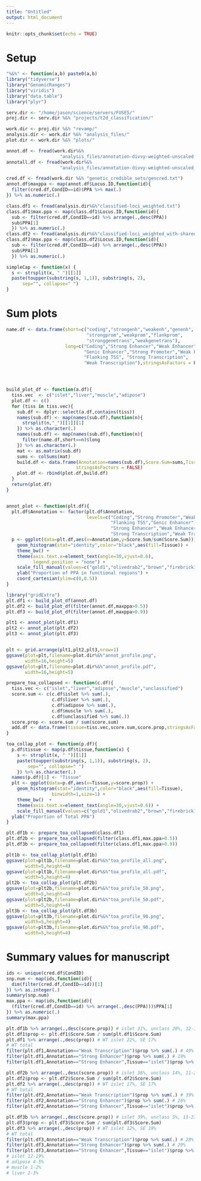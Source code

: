 ```yaml
---
title: "Untitled"
output: html_document
---
```


```r
knitr::opts_chunk$set(echo = TRUE)
```

# Setup 

```r

"%&%" <- function(a,b) paste0(a,b)
library("tidyverse")
library("GenomicRanges")
library("viridis")
library("data.table")
library("plyr")

serv.dir <- "/home/jason/science/servers/FUSE5/"
proj.dir <- serv.dir %&% "projects/t2d_classification/"

work.dir <- proj.dir %&% "revamp/"
analysis.dir <- work.dir %&% "analysis_files/"
plot.dir <- work.dir %&% "plots/"

annot.df <- fread(work.dir%&%
                    "analysis_files/annotation-divvy-weighted-unscaled.txt")
annotall.df <- fread(work.dir%&%
                    "analysis_files/annotation-divvy-weighted-unscaled_allSNPs.txt")

cred.df <- fread(work.dir %&% "genetic_credible_sets/gencred.txt")
annot.df$maxppa <- map(annot.df$Locus.ID,function(id){
  filter(cred.df,CondID==id)$PPA %>% max(.)
}) %>% as.numeric(.)

class.df1 <- fread(analysis.dir%&%"classified-loci_weighted.txt")
class.df1$max.ppa <- map(class.df1$Locus.ID,function(id){
  sub <- filter(cred.df,CondID==id) %>% arrange(.,desc(PPA))
  sub$PPA[1]
  }) %>% as.numeric(.)
class.df2 <- fread(analysis.dir%&%"classified-loci_weighted_with-shared.txt")
class.df2$max.ppa <- map(class.df2$Locus.ID,function(id){
  sub <- filter(cred.df,CondID==id) %>% arrange(.,desc(PPA))
  sub$PPA[1]
  }) %>% as.numeric(.)

```


```r

simpleCap <- function(x) {
  s <- strsplit(x, " ")[[1]]
  paste(toupper(substring(s, 1,1)), substring(s, 2),
      sep="", collapse=" ")
}

```


# Sum plots 

```r

name.df <- data.frame(short=c("coding","strongenh","weakenh","genenh",
                              "strongprom","weakprom","flankprom",
                              "stronggenetrans","weakgenetrans"),
                      long=c("Coding","Strong Enhancer","Weak Enhancer",
                             "Genic Enhancer","Strong Promoter","Weak Promoter",
                             "Flanking TSS", "Strong Transcription",
                             "Weak Transcription"),stringsAsFactors = F)




build_plot_df <- function(a.df){
  tiss.vec  <- c("islet","liver","muscle","adipose")
  plot.df <- c()
  for (tiss in tiss.vec){
    sub.df <- dplyr::select(a.df,contains(tiss))
    names(sub.df) <- map(names(sub.df),function(n){
      strsplit(n,"_")[[1]][1]
    }) %>% as.character(.)
    names(sub.df) <- map(names(sub.df),function(n){
      filter(name.df,short==n)$long 
    }) %>% as.character(.)
    mat <- as.matrix(sub.df)
    sums <- colSums(mat)
    build.df <- data.frame(Annotation=names(sub.df),Score.Sum=sums,Tissue=tiss,
                          stringsAsFactors = FALSE)  
    plot.df <- rbind(plot.df,build.df)
  }
  return(plot.df)
}


annot_plot <- function(plt.df){
  plt.df$Annotation <- factor(plt.df$Annotation,
                              levels=c("Coding","Strong Promoter","Weak Promoter",
                                       "Flanking TSS","Genic Enhancer",
                                       "Strong Enhancer","Weak Enhancer",
                                       "Strong Transcription","Weak Transcription"))
  p <- ggplot(data=plt.df,aes(x=Annotation,y=Score.Sum/sum(Score.Sum))) + 
    geom_histogram(stat="identity",color="black",aes(fill=Tissue)) + 
    theme_bw() + 
    theme(axis.text.x=element_text(angle=30,vjust=0.6),
          legend.position = "none") + 
    scale_fill_manual(values=c("gold1","olivedrab2","brown","firebrick1")) + 
    ylab("Proportion of PPA in functional regions") + 
    coord_cartesian(ylim=c(0,0.5))
}


```



```r


library("gridExtra")
plt.df1 <- build_plot_df(annot.df)
plt.df2 <- build_plot_df(filter(annot.df,maxppa>0.5))
plt.df3 <- build_plot_df(filter(annot.df,maxppa>0.9))

plt1 <- annot_plot(plt.df1)
plt2 <- annot_plot(plt.df2)
plt3 <- annot_plot(plt.df3)


plt <- grid.arrange(plt1,plt2,plt3,nrow=1)
ggsave(plot=plt,filename=plot.dir%&%"annot_profile.png",
       width=16,height=5)
ggsave(plot=plt,filename=plot.dir%&%"annot_profile.pdf",
       width=16,height=5)

```





```r

prepare_toa_collapsed <- function(c.df){
  tiss.vec <- c("islet","liver","adipose","muscle","unclassified")
  score.sum <- c(c.df$islet %>% sum(.), 
                 c.df$liver %>% sum(.), 
                 c.df$adipose %>% sum(.),
                 c.df$muscle %>% sum(.),
                 c.df$unclassified %>% sum(.))
  score.prop <- score.sum / sum(score.sum)
  add.df <- data.frame(tissue=tiss.vec,score.sum,score.prop,stringsAsFactors = F)  
}

toa_collap_plot <- function(p.df){
  p.df$tissue <- map(p.df$tissue,function(x) {
    s <- strsplit(x, " ")[[1]]
    paste(toupper(substring(s, 1,1)), substring(s, 2),
        sep="", collapse=" ")
    }) %>% as.character(.)
  names(p.df)[1] <- "Tissue"
  plt <- ggplot(data=p.df,aes(x=Tissue,y=score.prop)) + 
    geom_histogram(stat="identity",color="black",aes(fill=Tissue),
                 binwidth=1,size=1) + 
    theme_bw()  + 
    theme(axis.text.x=element_text(angle=30,vjust=0.6)) + 
    scale_fill_manual(values=c("gold1","olivedrab2","brown","firebrick1","grey")) +
  ylab("Proportion of Total PPA")
}


```


```r

plt.df1b <- prepare_toa_collapsed(class.df1)
plt.df2b <- prepare_toa_collapsed(filter(class.df1,max.ppa>0.5))
plt.df3b <- prepare_toa_collapsed(filter(class.df1,max.ppa>0.9))

plt1b <- toa_collap_plot(plt.df1b)
ggsave(plot=plt1b,filename=plot.dir%&%"toa_profile_all.png",
       width=5,height=4)
ggsave(plot=plt1b,filename=plot.dir%&%"toa_profile_all.pdf",
       width=5,height=4)
plt2b <- toa_collap_plot(plt.df2b)
ggsave(plot=plt2b,filename=plot.dir%&%"toa_profile_50.png",
       width=5,height=4)
ggsave(plot=plt2b,filename=plot.dir%&%"toa_profile_50.pdf",
       width=5,height=4)
plt3b <- toa_collap_plot(plt.df3b)
ggsave(plot=plt3b,filename=plot.dir%&%"toa_profile_90.png",
       width=5,height=4)
ggsave(plot=plt3b,filename=plot.dir%&%"toa_profile_90.pdf",
       width=5,height=4)


```



# Summary values for manuscript 

```r

ids <- unique(cred.df$CondID)
snp.num <- map(ids,function(id){
  dim(filter(cred.df,CondID==id))[1] 
}) %>% as.integer(.)
summary(snp.num)
max.ppa <- map(ids,function(id){
  (filter(cred.df,CondID==id) %>% arrange(.,desc(PPA)))$PPA[1]
}) %>% as.numeric(.)
summary(max.ppa)
```


```r

plt.df1b %>% arrange(.,desc(score.prop)) # islet 31%, unclass 20%, 12-18%
plt.df1$prop <- plt.df1$Score.Sum / sum(plt.df1$Score.Sum)
plt.df1 %>% arrange(.,desc(prop)) # WT islet 22%, SE 17%
# WT total 
filter(plt.df1,Annotation=="Weak Transcription")$prop %>% sum(.) # 49% 
filter(plt.df1,Annotation=="Strong Enhancer")$prop %>% sum(.) # 19%
filter(plt.df1,Annotation=="Strong Enhancer",Tissue=="islet")$prop %>% sum(.) # 12%

```


```r

plt.df2b %>% arrange(.,desc(score.prop)) # islet 36%, unclass 14%, 11-20%
plt.df2$prop <- plt.df2$Score.Sum / sum(plt.df2$Score.Sum)
plt.df2 %>% arrange(.,desc(prop)) # WT islet 17%, SE 17%
# WT total 
filter(plt.df2,Annotation=="Weak Transcription")$prop %>% sum(.) # 39%
filter(plt.df2,Annotation=="Strong Enhancer")$prop %>% sum(.) # 26%
filter(plt.df2,Annotation=="Strong Enhancer",Tissue=="islet")$prop %>% sum(.) # %

```


```r

plt.df3b %>% arrange(.,desc(score.prop)) # islet 39%, unclass 5%, 13-23%
plt.df3$prop <- plt.df3$Score.Sum / sum(plt.df3$Score.Sum)
plt.df3 %>% arrange(.,desc(prop)) # WT islet 12%, SE 19%
# WT total 
filter(plt.df3,Annotation=="Weak Transcription")$prop %>% sum(.) # 28%
filter(plt.df3,Annotation=="Strong Enhancer")$prop %>% sum(.) # 29%
filter(plt.df3,Annotation=="Strong Enhancer",Tissue=="islet")$prop %>% sum(.) # 19%
# islet 12-19% 
# adipose 4-5%
# muscle 1-2%
# liver 2-3% 


```

